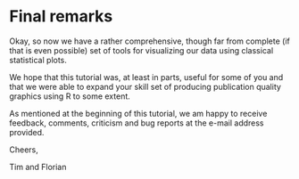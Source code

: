 # Final remarks

Okay, so now we have a rather comprehensive, though far from complete (if that is even possible) set of tools for visualizing our data using classical statistical plots.

We hope that this tutorial was, at least in parts, useful for some of you and that we were able to expand your skill set of producing publication quality graphics using R to some extent.

As mentioned at the beginning of this tutorial, we am happy to receive feedback, comments, criticism and bug reports at the e-mail address provided.

Cheers,

Tim and Florian